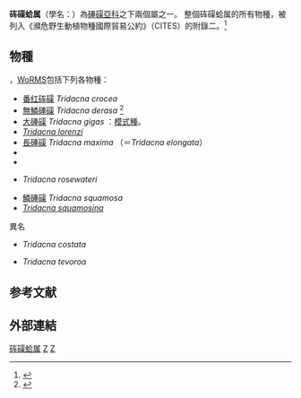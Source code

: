 {{Automatic taxobox
 | image = Tridacna derasa 1.jpg
 | image_caption = [[无鳞砗磲|无鳞砗磲]]
 | taxon = Tridacna
 | authority = Bruguière, 1797
 | synonyms_ref = {{r|WoRMS_205753}}
 | synonyms = 
* ''Dinodacna'' <small>Iredale, 1937</small>
* ''Persikima'' <small>Iredale, 1937</small>
* ''Sepidacna'' <small>Iredale, 1937</small>
* ''Tridachnes'' <small>Röding, 1798</small>
* ''Tridacna (Chametrachea)'' {{small|Herrmannsen, 1846}}（另類表達形式）
* ''Tridacna (Tridacna)（另類表達形式）
* ''Tridacne'' <small>Link, 1807</small>（拼寫錯誤）
* ''Vulgodacna'' <small>Iredale, 1937</small>
}}

'''砗磲蛤属'''（學名：{{lang|la|''Tridacna''}}）為[[硨磲亞科|硨磲亞科]]之下兩個屬之一{{r|WoRMS_205753}}。
整個砗磲蛤属的所有物種，被列入《瀕危野生動植物種國際貿易公約》（CITES）的附錄二。<ref>{{cite web |title=Checklist of CITES species |url=http://checklist.cites.org/#/en |accessdate=2020-04-30 |archive-date=2018-12-14 |archive-url=https://web.archive.org/web/20181214134541/http://checklist.cites.org/#/en |dead-url=no }}</ref>

==物種==
{{as of|2018|6|23}}，[[WoRMS|WoRMS]]包括下列各物種{{r|WoRMS_205753}}：
* [[番红砗磲|番红砗磲]] ''Tridacna crocea'' {{small|Lamarck, 1819}}
* [[無鱗硨磲|無鱗硨磲]] ''Tridacna derasa'' {{small|(Röding, 1798)}}<ref>{{cite web |url=http://shell.sinica.edu.tw/chinese/shellbase_detail.php?science_no=2494 |title=国际贝库：无鳞砗磲 |publisher=台湾贝类资料库 |accessdate=2009-08-11 |archivedate=2016-03-04 |archiveurl=https://web.archive.org/web/20160304114348/http://shell.sinica.edu.tw/chinese/shellbase_detail.php?science_no=2494 |deadurl=no }}</ref>
* [[大硨磲|大硨磲]] ''Tridacna gigas'' {{small|(Linnaeus, 1758)}}：[[模式種|模式種]]{{r|WoRMS_205753}}。
* ''[[Tridacna_lorenzi|Tridacna lorenzi]]'' {{small|K. Monsecour, 2016}}
* [[長硨磲|長硨磲]] ''Tridacna maxima'' {{small|Röding, 1798}}（＝''Tridacna elongata''）
* ''{{le|Tridacna mbalavuana}}'' {{small|Ladd, 1934}}
* ''{{le|Tridacna noae}}'' {{small|(Röding, 1798)}}
* {{le|罗氏砗磲|Tridacna rosewateri}} ''Tridacna rosewateri'' {{small|Sirenho & Scarlato, 1991}}
* [[鱗硨磲|鱗硨磲]] ''Tridacna squamosa'' {{small|Lamarck, 1819}}
* ''[[Tridacna_squamosina|Tridacna squamosina]]'' {{small|Sturany, 1899}}
;異名
* {{le|肋脈砗磲|Tridacna costata}} ''Tridacna costata'' {{small|Richter, Roa-Quiaoit, Jantzen, Al-Zibdah, Kochzius, 2008}}
* {{le|魔鬼砗磲|Tridacna tevoroa}} ''Tridacna tevoroa'' {{small|Lucas, Ledua & Braley, 1990}}

==参考文献==
{{reflist |refs=
<ref name="WoRMS_205753">{{WoRMS |id=205753
 |title=''Tridacna'' Bruguière, 1797 |db=MolluscaBase
 |last1=ter Poorten |first1=Jan Johan
 |last2=Vanden Berghe |first2=Edward
 |date=2014-11-29 |access-date=2018-06-23 }}</ref>
}}

==外部連結==
{{commonscat|Tridacna}}
{{Taxonbar}}
[[Category:砗磲蛤属|]]
[[Category:_1797年描述的分类群|Z]]
[[Category:_鸟蛤科|Z]]